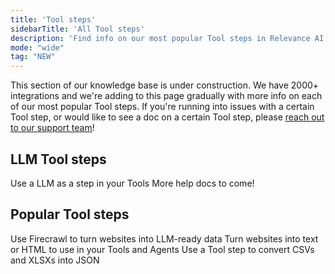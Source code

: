 ```yaml
---
title: 'Tool steps'
sidebarTitle: 'All Tool steps'
description: 'Find info on our most popular Tool steps in Relevance AI'
mode: "wide"
tag: "NEW"
---
```


<Info>This section of our knowledge base is under construction. We have 2000+ integrations and we're adding to this page gradually with more info on each of our most popular Tool steps. If you're running into issues with a certain Tool step, or would like to see a doc on a certain Tool step, please [reach out to our support team](https://relevanceai.com/docs/get-started/support)!</Info>

## LLM Tool steps
<Columns cols={2}>
  <Card title="LLM" href="/tool/tool-steps/llms/llm-tool-step">
    Use a LLM as a step in your Tools
  </Card>
  <Card title="More to come!">
    More help docs to come!
  </Card>
</Columns>

## Popular Tool steps
<Columns cols={2}>
  <Card title="Firecrawl" href="/tool/tool-steps/firecrawl">
    Use Firecrawl to turn websites into LLM-ready data
  </Card>
  <Card title="Extract Website Content" href="/tool/tool-steps/extract-website-content">
    Turn websites into text or HTML to use in your Tools and Agents
  </Card>
</Columns>
<Card title="Convert spreadsheet to JSON" href="/tool/tool-steps/convert-spreadsheet-to-json">
  Use a Tool step to convert CSVs and XLSXs into JSON
</Card>
